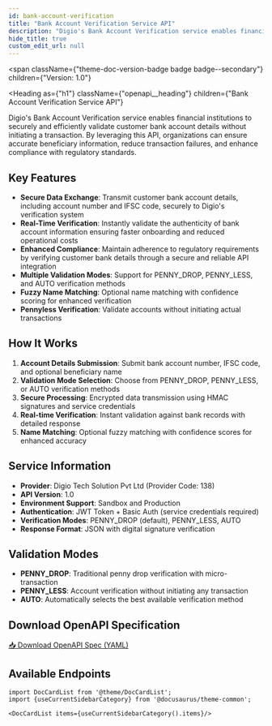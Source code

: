 ```yaml
---
id: bank-account-verification
title: "Bank Account Verification Service API"
description: "Digio's Bank Account Verification service enables financial institutions to securely and efficiently validate customer bank account details without initiating a transaction."
hide_title: true
custom_edit_url: null
---
```



<span
  className={"theme-doc-version-badge badge badge--secondary"}
  children={"Version: 1.0"}
>
</span>

<Heading
  as={"h1"}
  className={"openapi__heading"}
  children={"Bank Account Verification Service API"}
>
</Heading>

Digio's Bank Account Verification service enables financial institutions to securely and efficiently validate customer bank account details without initiating a transaction. By leveraging this API, organizations can ensure accurate beneficiary information, reduce transaction failures, and enhance compliance with regulatory standards.

## Key Features

- **Secure Data Exchange**: Transmit customer bank account details, including account number and IFSC code, securely to Digio's verification system
- **Real-Time Verification**: Instantly validate the authenticity of bank account information ensuring faster onboarding and reduced operational costs
- **Enhanced Compliance**: Maintain adherence to regulatory requirements by verifying customer bank details through a secure and reliable API integration
- **Multiple Validation Modes**: Support for PENNY_DROP, PENNY_LESS, and AUTO verification methods
- **Fuzzy Name Matching**: Optional name matching with confidence scoring for enhanced verification
- **Pennyless Verification**: Validate accounts without initiating actual transactions

## How It Works

1. **Account Details Submission**: Submit bank account number, IFSC code, and optional beneficiary name
2. **Validation Mode Selection**: Choose from PENNY_DROP, PENNY_LESS, or AUTO verification methods
3. **Secure Processing**: Encrypted data transmission using HMAC signatures and service credentials
4. **Real-time Verification**: Instant validation against bank records with detailed response
5. **Name Matching**: Optional fuzzy matching with confidence scores for enhanced accuracy

## Service Information

- **Provider**: Digio Tech Solution Pvt Ltd (Provider Code: 138)
- **API Version**: 1.0
- **Environment Support**: Sandbox and Production
- **Authentication**: JWT Token + Basic Auth (service credentials required)
- **Verification Modes**: PENNY_DROP (default), PENNY_LESS, AUTO
- **Response Format**: JSON with digital signature verification

## Validation Modes

- **PENNY_DROP**: Traditional penny drop verification with micro-transaction
- **PENNY_LESS**: Account verification without initiating any transaction
- **AUTO**: Automatically selects the best available verification method



## Download OpenAPI Specification

<a href="/specs/bank-account-verification-v1.0.yaml" download className="button button--primary button--lg">
  📥 Download OpenAPI Spec (YAML)
</a>

## Available Endpoints

```mdx-code-block
import DocCardList from '@theme/DocCardList';
import {useCurrentSidebarCategory} from '@docusaurus/theme-common';

<DocCardList items={useCurrentSidebarCategory().items}/>
```
      